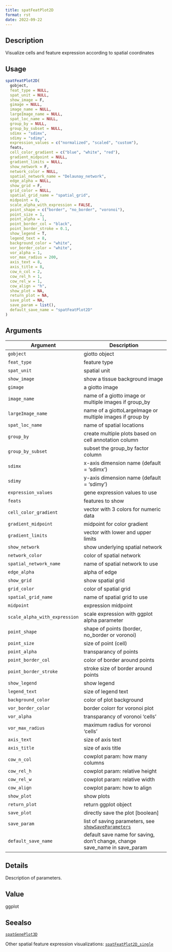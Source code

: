```yaml
--- 
title: spatFeatPlot2D 
format: rst 
date: 2022-09-22 
--- 
```


## Description

Visualize cells and feature expression according to spatial coordinates


## Usage

```r
spatFeatPlot2D(
  gobject,
  feat_type = NULL,
  spat_unit = NULL,
  show_image = F,
  gimage = NULL,
  image_name = NULL,
  largeImage_name = NULL,
  spat_loc_name = NULL,
  group_by = NULL,
  group_by_subset = NULL,
  sdimx = "sdimx",
  sdimy = "sdimy",
  expression_values = c("normalized", "scaled", "custom"),
  feats,
  cell_color_gradient = c("blue", "white", "red"),
  gradient_midpoint = NULL,
  gradient_limits = NULL,
  show_network = F,
  network_color = NULL,
  spatial_network_name = "Delaunay_network",
  edge_alpha = NULL,
  show_grid = F,
  grid_color = NULL,
  spatial_grid_name = "spatial_grid",
  midpoint = 0,
  scale_alpha_with_expression = FALSE,
  point_shape = c("border", "no_border", "voronoi"),
  point_size = 1,
  point_alpha = 1,
  point_border_col = "black",
  point_border_stroke = 0.1,
  show_legend = T,
  legend_text = 8,
  background_color = "white",
  vor_border_color = "white",
  vor_alpha = 1,
  vor_max_radius = 200,
  axis_text = 8,
  axis_title = 8,
  cow_n_col = 2,
  cow_rel_h = 1,
  cow_rel_w = 1,
  cow_align = "h",
  show_plot = NA,
  return_plot = NA,
  save_plot = NA,
  save_param = list(),
  default_save_name = "spatFeatPlot2D"
)
```


## Arguments

Argument      |Description
------------- |----------------
`gobject`     |     giotto object
`feat_type`     |     feature type
`spat_unit`     |     spatial unit
`show_image`     |     show a tissue background image
`gimage`     |     a giotto image
`image_name`     |     name of a giotto image or multiple images if group_by
`largeImage_name`     |     name of a giottoLargeImage or multiple images if group by
`spat_loc_name`     |     name of spatial locations
`group_by`     |     create multiple plots based on cell annotation column
`group_by_subset`     |     subset the group_by factor column
`sdimx`     |     x-axis dimension name (default = 'sdimx')
`sdimy`     |     y-axis dimension name (default = 'sdimy')
`expression_values`     |     gene expression values to use
`feats`     |     features to show
`cell_color_gradient`     |     vector with 3 colors for numeric data
`gradient_midpoint`     |     midpoint for color gradient
`gradient_limits`     |     vector with lower and upper limits
`show_network`     |     show underlying spatial network
`network_color`     |     color of spatial network
`spatial_network_name`     |     name of spatial network to use
`edge_alpha`     |     alpha of edge
`show_grid`     |     show spatial grid
`grid_color`     |     color of spatial grid
`spatial_grid_name`     |     name of spatial grid to use
`midpoint`     |     expression midpoint
`scale_alpha_with_expression`     |     scale expression with ggplot alpha parameter
`point_shape`     |     shape of points (border, no_border or voronoi)
`point_size`     |     size of point (cell)
`point_alpha`     |     transparancy of points
`point_border_col`     |     color of border around points
`point_border_stroke`     |     stroke size of border around points
`show_legend`     |     show legend
`legend_text`     |     size of legend text
`background_color`     |     color of plot background
`vor_border_color`     |     border colorr for voronoi plot
`vor_alpha`     |     transparancy of voronoi 'cells'
`vor_max_radius`     |     maximum radius for voronoi 'cells'
`axis_text`     |     size of axis text
`axis_title`     |     size of axis title
`cow_n_col`     |     cowplot param: how many columns
`cow_rel_h`     |     cowplot param: relative height
`cow_rel_w`     |     cowplot param: relative width
`cow_align`     |     cowplot param: how to align
`show_plot`     |     show plots
`return_plot`     |     return ggplot object
`save_plot`     |     directly save the plot [boolean]
`save_param`     |     list of saving parameters, see [`showSaveParameters`](#showsaveparameters)
`default_save_name`     |     default save name for saving, don't change, change save_name in save_param


## Details

Description of parameters.


## Value

ggplot


## Seealso

[`spatGenePlot3D`](#spatgeneplot3d) 
 
 Other spatial feature expression visualizations:
 [`spatFeatPlot2D_single`](#spatfeatplot2dsingle)


